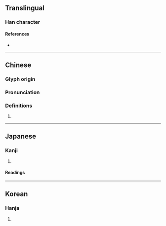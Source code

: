 {{character info/new}}
==Translingual==

===Han character===
{{Han char|rn=30|rad=口|as=07|sn=10|four=62021|canj=RQHL|ids=⿰口折}}

====References====
* {{Han ref|kx=0191.030|dkj=03668|dj=0410.160|hdz=10625.020|uh=54F3|ud=21747|bh=D0F5|bd=53493}}

----

==Chinese==
{{zh-forms}}

===Glyph origin===
{{Han etym}}

===Pronunciation===
{{zh-pron
|m=zhā
|c=zaat3
|mc=y
|oc=y
|cat=
}}

===Definitions===
{{zh-hanzi}}

# {{rfdef|zh}}

----

==Japanese==

===Kanji===
{{ja-kanji|grade=|rs=口07}}

# {{defn|lang=ja|sort=口07}}

====Readings====
{{ja-readings
|goon=てち
|kanon=たつ
|kun=}}

----

==Korean==

===Hanja===
{{ko-hanja|hangeul=찰|rv=chal|mr=ch'al}}

# {{defn|lang=ko|sort=口07}}